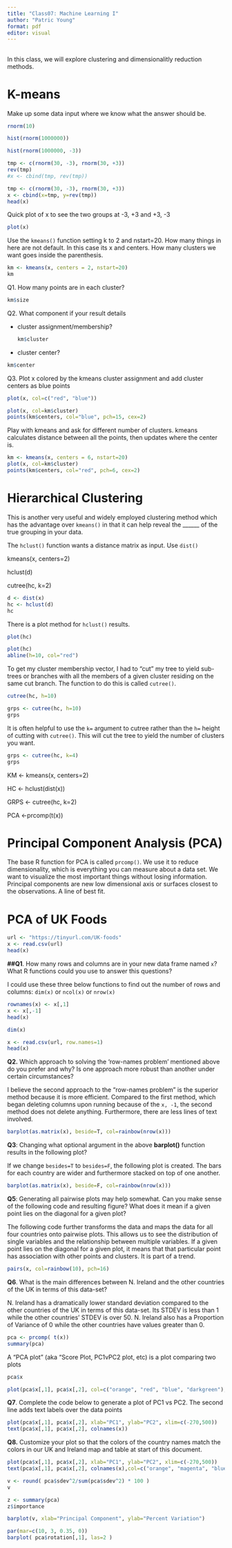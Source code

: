 ```yaml
---
title: "Class07: Machine Learning I"
author: "Patric Young"
format: pdf
editor: visual
---
```


## 

In this class, we will explore clustering and dimensionalitly reduction methods.

# K-means

Make up some data input where we know what the answer should be.

```r
rnorm(10)
```

```r
hist(rnorm(1000000))

```

```r
hist(rnorm(1000000, -3))
```

```r
tmp <- c(rnorm(30, -3), rnorm(30, +3))
rev(tmp)
#x <- cbind(tmp, rev(tmp))
```

```r
tmp <- c(rnorm(30, -3), rnorm(30, +3))
x <- cbind(x=tmp, y=rev(tmp))
head(x)
```

Quick plot of x to see the two groups at -3, +3 and +3, -3

```r
plot(x)
```

Use the `kmeans()` function setting k to 2 and nstart=20. How many things in here are not default. In this case its x and centers. How many clusters we want goes inside the parenthesis.

```r
km <- kmeans(x, centers = 2, nstart=20)
km
```

Q1. How many points are in each cluster?

```r
km$size
```

Q2. What component if your result details

-   cluster assignment/membership?

    ```r
    km$cluster
    ```

-   cluster center?

```r
km$center

```

Q3. Plot x colored by the kmeans cluster assignment and add cluster centers as blue points

```r
plot(x, col=c("red", "blue"))
```

```r
plot(x, col=km$cluster)
points(km$centers, col="blue", pch=15, cex=2)
```

Play with kmeans and ask for different number of clusters. kmeans calculates distance between all the points, then updates where the center is.

```r
km <- kmeans(x, centers = 6, nstart=20)
plot(x, col=km$cluster)
points(km$centers, col="red", pch=6, cex=2)
```

# Hierarchical Clustering

This is another very useful and widely employed clustering method which has the advantage over `kmeans()` in that it can help reveal the \_\_\_\_\_\_ of the true grouping in your data.

The `hclust()` function wants a distance matrix as input. Use `dist()`

kmeans(x, centers=2)

hclust(d)

cutree(hc, k=2)

```r
d <- dist(x)
hc <- hclust(d)
hc
```

There is a plot method for `hclust()` results.

```r
plot(hc)
```

```r
plot(hc)
abline(h=10, col="red")
```

To get my cluster membership vector, I had to "cut" my tree to yield sub-trees or branches with all the members of a given cluster residing on the same cut branch. The function to do this is called `cutree()`.

```r
cutree(hc, h=10)
```

```r
grps <- cutree(hc, h=10)
grps

```

It is often helpful to use the `k=` argument to cutree rather than the `h=` height of cutting with `cutree()`. This will cut the tree to yield the number of clusters you want.

```r
grps <- cutree(hc, k=4)
grps
```

KM \<- kmeans(x, centers=2)

HC \<- hclust(dist(x))

GRPS \<- cutree(hc, k=2)

PCA \<-prcomp(t(x))

# Principal Component Analysis (PCA)

The base R function for PCA is called `prcomp()`. We use it to reduce dimensionality, which is everything you can measure about a data set. We want to visualize the most important things without losing information. Principal components are new low dimensional axis or surfaces closest to the observations. A line of best fit.

# PCA of UK Foods

```r
url <- "https://tinyurl.com/UK-foods"
x <- read.csv(url)
head(x)
```

**##Q1**. How many rows and columns are in your new data frame named `x`? What R functions could you use to answer this questions?

I could use these three below functions to find out the number of rows and columns: `dim(x)` or `ncol(x)` or `nrow(x)`

```r
rownames(x) <- x[,1]
x <- x[,-1]
head(x)
```

```r
dim(x)
```

```r
x <- read.csv(url, row.names=1)
head(x)
```

**Q2.** Which approach to solving the 'row-names problem' mentioned above do you prefer and why? Is one approach more robust than another under certain circumstances?

I believe the second approach to the "row-names problem" is the superior method because it is more efficient. Compared to the first method, which began deleting columns upon running because of the `x, -1`, the second method does not delete anything. Furthermore, there are less lines of text involved.

```r
barplot(as.matrix(x), beside=T, col=rainbow(nrow(x)))
```

**Q3**: Changing what optional argument in the above **barplot()** function results in the following plot?

If we change `besides=T` to `besides=F`, the following plot is created. The bars for each country are wider and furthermore stacked on top of one another.

```r
barplot(as.matrix(x), beside=F, col=rainbow(nrow(x)))
```

**Q5**: Generating all pairwise plots may help somewhat. Can you make sense of the following code and resulting figure? What does it mean if a given point lies on the diagonal for a given plot?

The following code further transforms the data and maps the data for all four countries onto pairwise plots. This allows us to see the distribution of single variables and the relationship between multiple variables. If a given point lies on the diagonal for a given plot, it means that that particular point has association with other points and clusters. It is part of a trend.

```r
pairs(x, col=rainbow(10), pch=16)
```

**Q6**. What is the main differences between N. Ireland and the other countries of the UK in terms of this data-set?

N. Ireland has a dramatically lower standard deviation compared to the other countries of the UK in terms of this data-set. Its STDEV is less than 1 while the other countries' STDEV is over 50. N. Ireland also has a Proportion of Variance of 0 while the other countries have values greater than 0.

```r
pca <- prcomp( t(x))
summary(pca)
```

A "PCA plot" (aka "Score Plot, PC1vPC2 plot, etc) is a plot comparing two plots

```r
pca$x
```

```r
plot(pca$x[,1], pca$x[,2], col=c("orange", "red", "blue", "darkgreen"), pch=18)
```

**Q7**. Complete the code below to generate a plot of PC1 vs PC2. The second line adds text labels over the data points

```r
plot(pca$x[,1], pca$x[,2], xlab="PC1", ylab="PC2", xlim=c(-270,500))
text(pca$x[,1], pca$x[,2], colnames(x))
```

**Q8.** Customize your plot so that the colors of the country names match the colors in our UK and Ireland map and table at start of this document.

```r
plot(pca$x[,1], pca$x[,2], xlab="PC1", ylab="PC2", xlim=c(-270,500))
text(pca$x[,1], pca$x[,2], colnames(x),col=c("orange", "magenta", "blue", "darkgreen"), pch=18 )
```

```r
v <- round( pca$sdev^2/sum(pca$sdev^2) * 100 )
v
```

```r
z <- summary(pca)
z$importance
```

```r
barplot(v, xlab="Principal Component", ylab="Percent Variation")
```

```r
par(mar=c(10, 3, 0.35, 0))
barplot( pca$rotation[,1], las=2 )
```
